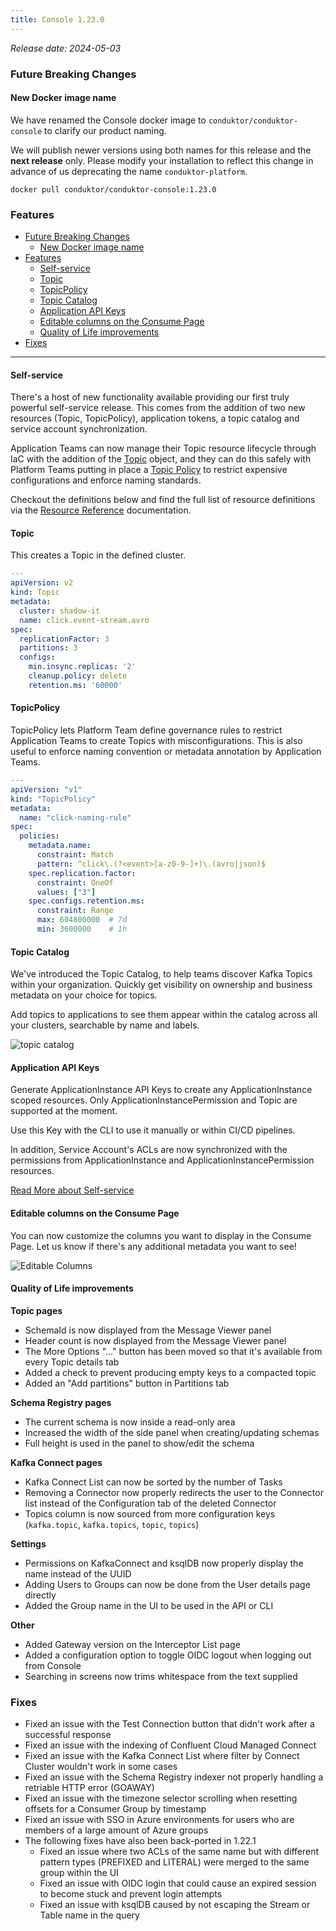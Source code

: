 ```yaml
---
title: Console 1.23.0
---
```


*Release date: 2024-05-03*

### Future Breaking Changes

#### New Docker image name

We have renamed the Console docker image to `conduktor/conduktor-console` to clarify our product naming.

We will publish newer versions using both names for this release and the **next release** only. Please modify your installation to reflect this change in advance of us deprecating the name `conduktor-platform`.

```shell
docker pull conduktor/conduktor-console:1.23.0
```

### Features

- [Future Breaking Changes](#future-breaking-changes)
  - [New Docker image name](#new-docker-image-name)
- [Features](#features)
  - [Self-service](#self-service)
  - [Topic](#topic)
  - [TopicPolicy](#topicpolicy)
  - [Topic Catalog](#topic-catalog)
  - [Application API Keys](#application-api-keys)
  - [Editable columns on the Consume Page](#editable-columns-on-the-consume-page)
  - [Quality of Life improvements](#quality-of-life-improvements)
- [Fixes](#fixes)

---

#### Self-service

There's a host of new functionality available providing our first truly powerful self-service release. This comes from the addition of two new resources (Topic, TopicPolicy), application tokens, a topic catalog and service account synchronization.

Application Teams can now manage their Topic resource lifecycle through IaC with the addition of the [Topic](https://docs.conduktor.io/platform/reference/resource-reference/kafka/#topic) object, and they can do this safely with Platform Teams putting in place a [Topic Policy](https://docs.conduktor.io/platform/reference/resource-reference/self-service/#topic-policy) to restrict expensive configurations and enforce naming standards.

Checkout the definitions below and find the full list of resource definitions via the [Resource Reference](https://docs.conduktor.io/platform/reference/resource-reference/) documentation.

#### Topic

This creates a Topic in the defined cluster.

```yaml
---
apiVersion: v2
kind: Topic
metadata:
  cluster: shadow-it
  name: click.event-stream.avro
spec:
  replicationFactor: 3
  partitions: 3
  configs:
    min.insync.replicas: '2'
    cleanup.policy: delete
    retention.ms: '60000'
```

#### TopicPolicy

TopicPolicy lets Platform Team define governance rules to restrict Application Teams to create Topics with misconfigurations.
This is also useful to enforce naming convention or metadata annotation by Application Teams.

```yaml
---
apiVersion: "v1"
kind: "TopicPolicy"
metadata:
  name: "click-naming-rule"
spec:
  policies:
    metadata.name:
      constraint: Match
      pattern: ^click\.(?<event>[a-z0-9-]+)\.(avro|json)$
    spec.replication.factor:
      constraint: OneOf
      values: ["3"]
    spec.configs.retention.ms:
      constraint: Range
      max: 604800000  # 7d
      min: 3600000    # 1h
```

#### Topic Catalog

We've introduced the Topic Catalog, to help teams discover Kafka Topics within your organization. Quickly get visibility on ownership and business metadata on your choice for topics.

Add topics to applications to see them appear within the catalog across all your clusters, searchable by name and labels.

![topic catalog](/images/changelog/platform/v23/TopicCatalog.png)

#### Application API Keys

Generate ApplicationInstance API Keys to create any ApplicationInstance scoped resources.
Only ApplicationInstancePermission and Topic are supported at the moment.

Use this Key with the CLI to use it manually or within CI/CD pipelines.

In addition, Service Account's ACLs are now synchronized with the permissions from ApplicationInstance and ApplicationInstancePermission resources.

[Read More about Self-service](https://docs.conduktor.io/platform/navigation/self-serve/)

#### Editable columns on the Consume Page

You can now customize the columns you want to display in the Consume Page. Let us know if there's any additional metadata you want to see!

![Editable Columns](/images/changelog/platform/v23/qol-consume.png)

#### Quality of Life improvements

**Topic pages**

- SchemaId is now displayed from the Message Viewer panel
- Header count is now displayed from the Message Viewer panel
- The More Options "..." button has been moved so that it's available from every Topic details tab
- Added a check to prevent producing empty keys to a compacted topic
- Added an "Add partitions" button in Partitions tab

**Schema Registry pages**

- The current schema is now inside a read-only area
- Increased the width of the side panel when creating/updating schemas
- Full height is used in the panel to show/edit the schema

**Kafka Connect pages**

- Kafka Connect List can now be sorted by the number of Tasks
- Removing a Connector now properly redirects the user to the Connector list instead of the Configuration tab of the deleted Connector
- Topics column is now sourced from more configuration keys (`kafka.topic`, `kafka.topics`, `topic`, `topics`)

**Settings**

- Permissions on KafkaConnect and ksqlDB now properly display the name instead of the UUID
- Adding Users to Groups can now be done from the User details page directly
- Added the Group name in the UI to be used in the API or CLI

**Other**

- Added Gateway version on the Interceptor List page
- Added a configuration option to toggle OIDC logout when logging out from Console
- Searching in screens now trims whitespace from the text supplied

### Fixes

- Fixed an issue with the Test Connection button that didn't work after a successful response
- Fixed an issue with the indexing of Confluent Cloud Managed Connect
- Fixed an issue with the Kafka Connect List where filter by Connect Cluster wouldn't work in some cases
- Fixed an issue with the Schema Registry indexer not properly handling a retriable HTTP error (GOAWAY)
- Fixed an issue with the timezone selector scrolling when resetting offsets for a Consumer Group by timestamp
- Fixed an issue with SSO in Azure environments for users who are members of a large amount of Azure groups
- The following fixes have also been back-ported in 1.22.1
  - Fixed an issue where two ACLs of the same name but with different pattern types (PREFIXED and LITERAL) were merged to the same group within the UI
  - Fixed an issue with OIDC login that could cause an expired session to become stuck and prevent login attempts
  - Fixed an issue with ksqlDB caused by not escaping the Stream or Table name in the query
